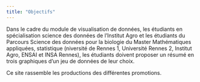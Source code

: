 ```yaml
---
title: "Objectifs"
---
```


Dans le cadre du module de visualisation de données, les étudiants en spécialisation science des données de l'Institut Agro et les étudiants du Parcours Science des données pour la biologie  du Master Mathématiques appliquées, statistique (niversité de Rennes 1, Université Rennes 2, Institut Agro, ENSAI et INSA Rennes), les étudiants doivent proposer un résumé en trois graphiques d'un jeu de données de leur choix.

Ce site rassemble les productions des différentes promotions.
